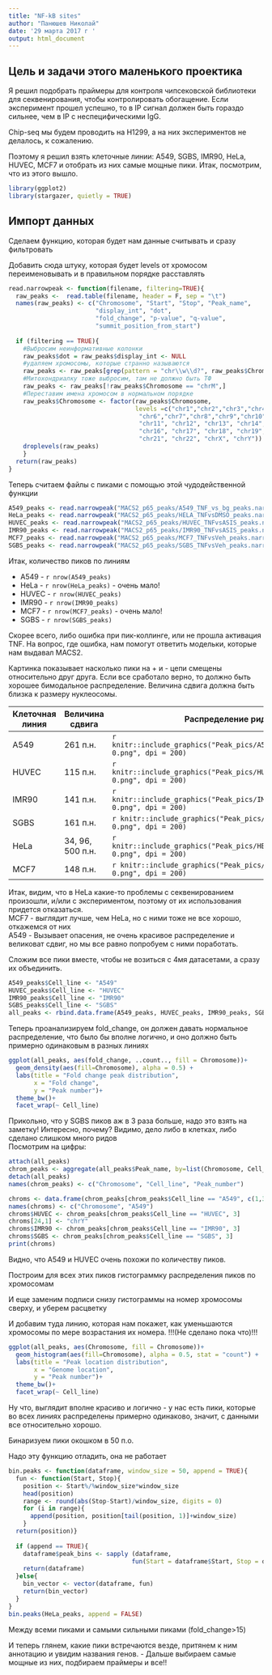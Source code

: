```yaml
---
title: "NF-kB sites"
author: "Панюшев Николай"
date: '29 марта 2017 г '
output: html_document
---
```


## Цель и задачи этого маленького проектика

Я решил подобрать праймеры для контроля чипсековской библиотеки для секвенирования, чтобы контролировать обогащение. Если эксперимент прошел успешно, то в IP сигнал должен быть гораздо сильнее, чем в IP c неспецифическими IgG. 

Chip-seq мы будем проводить на H1299, а на них экспериментов не делалось, к сожалению.

Поэтому я решил взять клеточные линии: A549, SGBS, IMR90, HeLa, HUVEC, MCF7 и отобрать из них самые мощные пики. Итак, посмотрим, что из этого вышло.



```r
library(ggplot2)
library(stargazer, quietly = TRUE)
```

## Импорт данных

Сделаем функцию, которая будет нам данные считывать и сразу фильтровать

Добавить сюда штуку, которая будет levels от хромосом переименовывать и в правильном порядке расставлять

```r
read.narrowpeak <- function(filename, filtering=TRUE){
  raw_peaks <-  read.table(filename, header = F, sep = "\t")
  names(raw_peaks) <- c("Chromosome", "Start", "Stop", "Peak_name",
                        "display_int", "dot",
                        "fold_change", "p-value", "q-value",
                        "summit_position_from_start")
  
  if (filtering == TRUE){
    #Выбросим неинформативные колонки
    raw_peaks$dot = raw_peaks$display_int <- NULL
    #удаляем хромосомы, которые странно называются
    raw_peaks <- raw_peaks[grep(pattern = "chr\\w\\d?", raw_peaks$Chromosome), ]
    #Митохондриалку тоже выбросим, там не должно быть ТФ
    raw_peaks <- raw_peaks[!raw_peaks$Chromosome == "chrM",]
    #Переставим имена хромосом в нормальном порядке
    raw_peaks$Chromosome <- factor(raw_peaks$Chromosome, 
                                   levels =c("chr1","chr2","chr3","chr4","chr5",
                                    "chr6","chr7","chr8","chr9","chr10",
                                    "chr11", "chr12", "chr13", "chr14", "chr15",
                                    "chr16", "chr17", "chr18", "chr19", "chr20",
                                    "chr21", "chr22", "chrX", "chrY"))
    droplevels(raw_peaks)
    }
  return(raw_peaks)
}
```

Теперь считаем файлы с пиками с помощью этой чудодейственной функции

```r

A549_peaks <- read.narrowpeak("MACS2_p65_peaks/A549_TNF_vs_bg_peaks.narrowPeak")
HeLa_peaks <- read.narrowpeak("MACS2_p65_peaks/HELA_TNFvsDMSO_peaks.narrowPeak")
HUVEC_peaks <- read.narrowpeak("MACS2_p65_peaks/HUVEC_TNFvsASIS_peaks.narrowPeak")
IMR90_peaks <- read.narrowpeak("MACS2_p65_peaks/IMR90_TNFvsASIS_peaks.narrowPeak")
MCF7_peaks <- read.narrowpeak("MACS2_p65_peaks/MCF7_TNFvsVeh_peaks.narrowPeak")
SGBS_peaks <- read.narrowpeak("MACS2_p65_peaks/SGBS_TNFvsVeh_peaks.narrowPeak")
```

Итак, количество пиков по линиям

* A549 - `r nrow(A549_peaks)` 
* HeLa - `r nrow(HeLa_peaks)` - очень мало! 
* HUVEC - `r nrow(HUVEC_peaks)` 
* IMR90 - `r nrow(IMR90_peaks)` 
* MCF7 - `r nrow(MCF7_peaks)` - очень мало! 
* SGBS - `r nrow(SGBS_peaks)` 

Скорее всего, либо ошибка при пик-коллинге, или не прошла активация TNF. 
На вопрос, где ошибка, нам помогут ответить модельки, которые нам выдавал MACS2.

Картинка показывает насколько пики на + и - цепи смещены относительно друг друга. Если все сработало верно, то должно быть хорошее бимодальное распределение. Величина сдвига должна быть близка к размеру нуклеосомы. 

Клеточная линия  | Величина сдвига | Распределение ридов
------------- | ------------- | -------------
A549  | 261 п.н. | `r knitr::include_graphics("Peak_pics/A549_TNF_vs_bg_model-0.png", dpi = 200)`  
HUVEC | 115 п.н. | `r knitr::include_graphics("Peak_pics/HUVEC_TNFvsASIS_model-0.png", dpi = 200)`
IMR90 | 141 п.н. | `r knitr::include_graphics("Peak_pics/IMR90_TNFvsASIS_model-0.png", dpi = 200)`  
SGBS | 161 п.н.|  `r knitr::include_graphics("Peak_pics/SGBS_TNFvsVeh_model-0.png", dpi = 200)`  
HeLa | 34, 96, 500 п.н. |`r knitr::include_graphics("Peak_pics/HELA_TNFvsDMSO_model-0.png", dpi = 200)`  
MCF7 | 148 п.н. | `r knitr::include_graphics("Peak_pics/MCF7_TNFvsVeh_model-0.png", dpi = 200)`  

Итак, видим, что в HeLa какие-то проблемы с секвенированием произошли, и/или с экспериментом, поэтому от их использования придется отказаться.  
MCF7 - выглядит лучше, чем HeLa, но с ними тоже не все хорошо, откажемся от них  
A549 - Вызывает опасения, не очень красивое распределение и великоват сдвиг, но мы все равно попробуем с ними поработать.

Cложим все пики вместе, чтобы не возиться с 4мя датасетами, а сразу их объединить.

```r
A549_peaks$Cell_line <- "A549"
HUVEC_peaks$Cell_line <- "HUVEC"
IMR90_peaks$Cell_line <- "IMR90"
SGBS_peaks$Cell_line <- "SGBS"
all_peaks <- rbind.data.frame(A549_peaks, HUVEC_peaks, IMR90_peaks, SGBS_peaks)
```

Теперь проанализируем fold_change, он должен давать нормальное распределение, что было бы вполне логично, и оно должно быть примерно одинаковым в разных линиях

```r
ggplot(all_peaks, aes(fold_change, ..count.., fill = Chromosome))+
  geom_density(aes(fill=Chromosome), alpha = 0.5) +
  labs(title = "Fold change peak distribution",
       x = "Fold change",
       y = "Peak number")+
  theme_bw()+
  facet_wrap(~ Cell_line)
```

Прикольно, что у SGBS пиков аж в 3 раза больше, надо это взять на заметку!
Интересно, почему? 
Видимо, дело либо в клетках, либо сделано слишком много ридов  
Посмотрим на цифры:

```r
attach(all_peaks)
chrom_peaks <- aggregate(all_peaks$Peak_name, by=list(Chromosome, Cell_line), FUN=length)
detach(all_peaks)
names(chrom_peaks) <- c("Chromosome", "Cell_line", "Peak_number")

chroms <- data.frame(chrom_peaks[chrom_peaks$Cell_line == "A549", c(1,3)])
names(chroms) <- c("Chromosome", "A549")
chroms$HUVEC <- chrom_peaks[chrom_peaks$Cell_line == "HUVEC", 3]
chroms[24,1] <- "chrY"
chroms$IMR90 <- chrom_peaks[chrom_peaks$Cell_line == "IMR90", 3]
chroms$SGBS <- chrom_peaks[chrom_peaks$Cell_line == "SGBS", 3]
print(chroms)
```
Видно, что A549 и HUVEC очень похожи по количеству пиков.

Построим для всех этих пиков гистограммку распределения пиков по хромосомам

И еще заменим подписи снизу гистограммы на номер хромосомы сверху, и уберем расцветку

И добавим туда линию, которая нам покажет, как уменьшаются хромосомы по мере возрастания их номера.
!!!(Не сделано пока что)!!!

```r
ggplot(all_peaks, aes(Chromosome, fill = Chromosome))+
  geom_histogram(aes(fill=Chromosome), alpha = 0.5, stat = "count") +
  labs(title = "Peak location distribution",
       x = "Genome location",
       y = "Peak number")+
  theme_bw()+
  facet_wrap(~ Cell_line)
```

Ну что, выглядит вполне красиво и логично - у нас есть пики, которые во всех линиях распределены примерно одинаково, значит, с данными все относительно хорошо.

Бинаризуем пики окошком в 50 п.о.

Надо эту функцию отладить, она не работает

```r
bin.peaks <- function(dataframe, window_size = 50, append = TRUE){
  fun <- function(Start, Stop){
    position <- Start%/%window_size*window_size
    head(position)
    range <- round(abs(Stop-Start)/window_size, digits = 0) 
    for (i in range){
      append(position, position[tail(position, 1)]+window_size)
    }
  return(position)}
  
  if (append == TRUE){
    dataframe$peak_bins <- sapply (dataframe,
                                  fun(Start = dataframe$Start, Stop = dataframe$Stop)) 
    return(dataframe)
  }else{
    bin_vector <- vector(dataframe, fun)
    return(bin_vector)
  }
}
bin.peaks(HeLa_peaks, append = FALSE)
```

Между всеми пиками и самыми сильными пиками (fold_change>15)

И теперь глянем, какие пики встречаются везде, притянем к ним аннотацию и увидим названия генов. - Дальше выбираем самые мощные из них, подбираем праймеры и все!!







